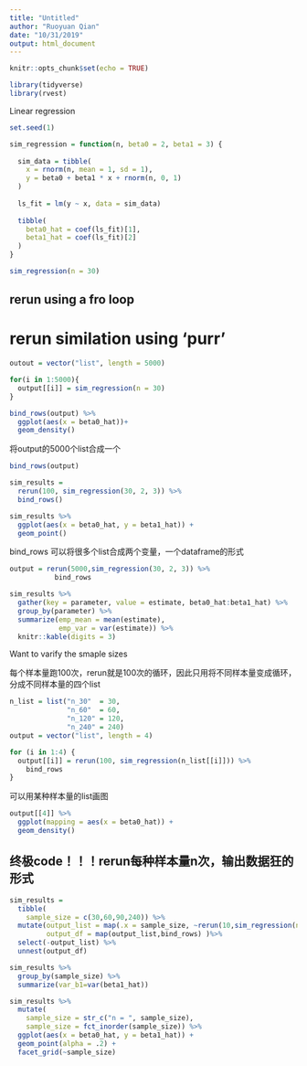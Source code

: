 ```yaml
---
title: "Untitled"
author: "Ruoyuan Qian"
date: "10/31/2019"
output: html_document
---
```


```r
knitr::opts_chunk$set(echo = TRUE)

```

```r
library(tidyverse)
library(rvest)
```

Linear regression
```r
set.seed(1)

sim_regression = function(n, beta0 = 2, beta1 = 3) {
  
  sim_data = tibble(
    x = rnorm(n, mean = 1, sd = 1),
    y = beta0 + beta1 * x + rnorm(n, 0, 1)
  )
  
  ls_fit = lm(y ~ x, data = sim_data)
  
  tibble(
    beta0_hat = coef(ls_fit)[1],
    beta1_hat = coef(ls_fit)[2]
  )
}
```

     
```r
sim_regression(n = 30)
```

## rerun using a fro loop

# rerun similation using 'purr'

```r
outout = vector("list", length = 5000)

for(i in 1:5000){
  output[[i]] = sim_regression(n = 30)
}

bind_rows(output) %>% 
  ggplot(aes(x = beta0_hat))+
  geom_density()

```

将output的5000个list合成一个
```r
bind_rows(output)
```

```r
sim_results = 
  rerun(100, sim_regression(30, 2, 3)) %>% 
  bind_rows()

```


```r
sim_results %>% 
  ggplot(aes(x = beta0_hat, y = beta1_hat)) + 
  geom_point()


```

bind_rows 可以将很多个list合成两个变量，一个dataframe的形式
```r

output = rerun(5000,sim_regression(30, 2, 3)) %>% 
           bind_rows


```

```r
sim_results %>% 
  gather(key = parameter, value = estimate, beta0_hat:beta1_hat) %>% 
  group_by(parameter) %>% 
  summarize(emp_mean = mean(estimate),
            emp_var = var(estimate)) %>% 
  knitr::kable(digits = 3)
```

Want to varify the smaple sizes 

每个样本量跑100次，rerun就是100次的循环，因此只用将不同样本量变成循环，分成不同样本量的四个list
```r
n_list = list("n_30"  = 30, 
              "n_60"  = 60, 
              "n_120" = 120, 
              "n_240" = 240)
output = vector("list", length = 4)

for (i in 1:4) {
  output[[i]] = rerun(100, sim_regression(n_list[[i]])) %>% 
    bind_rows
}


```

可以用某种样本量的list画图
```r
output[[4]] %>% 
  ggplot(mapping = aes(x = beta0_hat)) +
  geom_density()
```
## 终极code！！！rerun每种样本量n次，输出数据狂的形式
```r
sim_results = 
  tibble(
    sample_size = c(30,60,90,240)) %>% 
  mutate(output_list = map(.x = sample_size, ~rerun(10,sim_regression(n=.x))),
         output_df = map(output_list,bind_rows) )%>% 
  select(-output_list) %>% 
  unnest(output_df)
```
```r
sim_results %>% 
  group_by(sample_size) %>% 
  summarize(var_b1=var(beta1_hat))
```

```r
sim_results %>% 
  mutate(
    sample_size = str_c("n = ", sample_size),
    sample_size = fct_inorder(sample_size)) %>% 
  ggplot(aes(x = beta0_hat, y = beta1_hat)) + 
  geom_point(alpha = .2) + 
  facet_grid(~sample_size)
```



